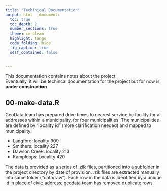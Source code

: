 ```yaml
---
title: "Techinical Documentation"
output: html  _document:
  toc: true
  toc_depth: 2
  number_sections: true
  theme: cerulean
  highlight: tango
  code_folding: hide
  fig_caption: true
  self_contained: false


---
```


This documentation contains notes about the project.  
Eventually, it will be techincal documentation for the project but for now is **under construction**

## 00-make-data.R

GeoData team has prepared drive times to nearest service bc facility for all addresses within a municipality, for four municipalities.
The municipalities are defined by "locality id" (more clarification needed) and mapped to municipality:

- Langford: locality 909
- Smithers: locality 227
- Dawson Creek: locality 213
- Kamploops: Locality 420


The data is provided as a series of .zik files, partitioned into a subfolder in the project directory by date of provision. 
.zik files are extracted manually into same folder ("data/raw"). 
Each row in the data is identified by a unique id in place of civic address; geodata team has removed duplicate rows.